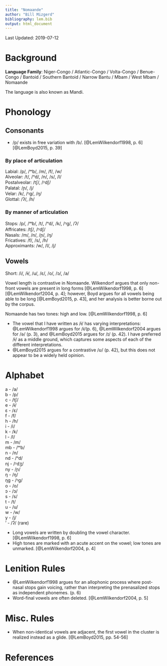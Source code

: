 ```yaml
---
title: "Nomaande"
author: "Bill Mizgerd"
bibliography: lem.bib
output: html_document
---
```


Last Updated: 2019-07-12

# Background

**Language Family**: Niger-Congo / Atlantic-Congo / Volta-Congo / Benue-Congo / Bantoid / Southern Bantoid / Narrow Bantu / Mbam / West Mbam / Nomaande

The language is also known as Mandi.

# Phonology

## Consonants

* /p/ exists in free variation with /b/. [@LemWilkendorf1998, p. 6] [@LemBoyd2015, p. 39]

### By place of articulation

Labial: /p/, /ᵐb/, /m/, /f/, /w/  
Alveolar: /t/, /ⁿd/, /n/, /s/, /l/  
Postalveolar: /tʃ/, /ᶮdʃ/  
Palatal: /ɲ/, /j/  
Velar: /k/, /ᵑɡ/, /ŋ/  
Glottal: /ʔ/, /h/  

### By manner of articulation

Stops: /p/, /ᵐb/, /t/, /ⁿd/, /k/, /ᵑɡ/, /ʔ/  
Affricates: /tʃ/, /ᶮdʃ/  
Nasals: /m/, /n/, /ɲ/, /ŋ/  
Fricatives: /f/, /s/, /h/  
Approximants: /w/, /l/, /j/  

## Vowels

Short: /i/, /ɨ/, /u/, /ɛ/, /o/, /ɔ/, /a/  

Vowel length is contrastive in Nomaande. Wilkendorf argues that only non-front vowels are present in long forms [@LemWilkendorf1998, p. 6] [@LemWilkendorf2004, p. 4]; however, Boyd argues for all vowels being able to be long [@LemBoyd2015, p. 43], and her analysis is better borne out by the corpus.

Nomaande has two tones: high and low. [@LemWilkendorf1998, p. 6]

* The vowel that I have written as /ɨ/ has varying interpretations: @LemWilkendorf1998 argues for /ɨ/(p. 6), @LemWilkendorf2004 argues for /ə/ (p. 3), and @LemBoyd2015 argues for /ɪ/ (p. 42). I have preferred /ɨ/ as a middle ground, which captures some aspects of each of the different interpretations.
* @LemBoyd2015 argues for a contrastive /ʊ/ (p. 42), but this does not appear to be a widely held opinion.

# Alphabet

a - /a/  
b - /p/  
c - /tʃ/  
e - /ɨ/  
ɛ - /ɛ/  
f - /f/  
h - /h/  
i - /i/  
k - /k/  
l - /l/  
m - /m/  
  mb - /ᵐb/  
n - /n/  
  nd - /ⁿd/  
  nj - /ᶮdʒ/  
ny - /ɲ/  
ŋ - /ŋ/  
  ŋg - /ᵑɡ/  
o - /o/  
ɔ - /ɔ/  
s - /s/  
t - /t/  
u - /u/  
w - /w/  
y - /j/  
' - /ʔ/ (rare)  

* Long vowels are written by doubling the vowel character. [@LemWilkendorf1998, p. 6]
* High tones are marked with an acute accent on the vowel; low tones are unmarked. [@LemWilkendorf2004, p. 4]

# Lenition Rules

* @LemWilkendorf1998 argues for an allophonic process where post-nasal stops gain voicing, rather than interpreting the prenasalized stops as independent phonemes. (p. 6)
* Word-final vowels are often deleted. [@LemWilkendorf2004, p. 5]

# Misc. Rules

* When non-identical vowels are adjacent, the first vowel in the cluster is realized instead as a glide. [@LemBoyd2015, pp. 54-56]

# References

